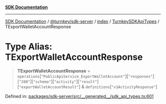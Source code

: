 [**SDK Documentation**](../../../../../../README.mdx)

***

[SDK Documentation](../../../../../../packages.mdx) / [@turnkey/sdk-server](../../../../README.mdx) / [index](../../../README.mdx) / [TurnkeySDKApiTypes](../README.mdx) / TExportWalletAccountResponse

# Type Alias: TExportWalletAccountResponse

> **TExportWalletAccountResponse** = `operations`\[`"PublicApiService_ExportWalletAccount"`\]\[`"responses"`\]\[`"200"`\]\[`"schema"`\]\[`"activity"`\]\[`"result"`\]\[`"exportWalletAccountResult"`\] & `definitions`\[`"v1ActivityResponse"`\]

Defined in: [packages/sdk-server/src/\_\_generated\_\_/sdk\_api\_types.ts:601](https://github.com/tkhq/sdk/blob/078f5423e923fbd1d7fd39440402d7f01d09c3d0/packages/sdk-server/src/__generated__/sdk_api_types.ts#L601)
